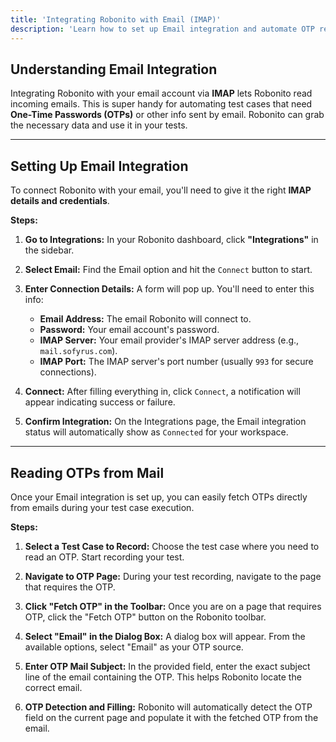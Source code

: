 ```yaml
---
title: 'Integrating Robonito with Email (IMAP)'
description: 'Learn how to set up Email integration and automate OTP retrieval for your test cases.'
---
```

## Understanding Email Integration

Integrating Robonito with your email account via **IMAP** lets Robonito read incoming emails. This is super handy for automating test cases that need **One-Time Passwords (OTPs)** or other info sent by email. Robonito can grab the necessary data and use it in your tests.

---

## Setting Up Email Integration

To connect Robonito with your email, you'll need to give it the right **IMAP details and credentials**.

**Steps:**

1.  **Go to Integrations:** In your Robonito dashboard, click **"Integrations"** in the sidebar.

2.  **Select Email:** Find the Email option and hit the `Connect` button to start.

3.  **Enter Connection Details:** A form will pop up. You'll need to enter this info:
    * **Email Address:** The email Robonito will connect to.
    * **Password:** Your email account's password.
    * **IMAP Server:** Your email provider's IMAP server address (e.g., `mail.sofyrus.com`).
    * **IMAP Port:** The IMAP server's port number (usually `993` for secure connections).

4.  **Connect:** After filling everything in, click `Connect`, a notification will appear indicating success or failure.

5.  **Confirm Integration:** On the Integrations page, the Email integration status will automatically show as `Connected` for your workspace.

---

## Reading OTPs from Mail

Once your Email integration is set up, you can easily fetch OTPs directly from emails during your test case execution.

**Steps:**

1.  **Select a Test Case to Record:** Choose the test case where you need to read an OTP. Start recording your test.

2.  **Navigate to OTP Page:** During your test recording, navigate to the page that requires the OTP.

3.  **Click "Fetch OTP" in the Toolbar:** Once you are on a page that requires OTP, click the "Fetch OTP" button on the Robonito toolbar.

4.  **Select "Email" in the Dialog Box:** A dialog box will appear. From the available options, select "Email" as your OTP source.

5.  **Enter OTP Mail Subject:** In the provided field, enter the exact subject line of the email containing the OTP. This helps Robonito locate the correct email.

6.  **OTP Detection and Filling:** Robonito will automatically detect the OTP field on the current page and populate it with the fetched OTP from the email.